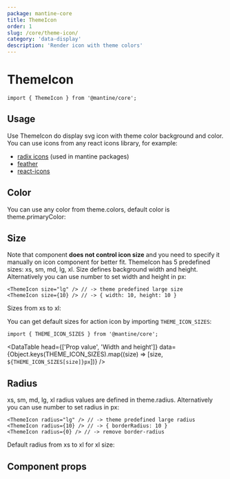 ```yaml
---
package: mantine-core
title: ThemeIcon
order: 1
slug: /core/theme-icon/
category: 'data-display'
description: 'Render icon with theme colors'
---
```



# ThemeIcon

<PageHeader
  source="mantine-core/src/ThemeIcon/ThemeIcon.tsx"
  docs="core/ThemeIcon.mdx"
  package="@mantine/core"
/>

```tsx
import { ThemeIcon } from '@mantine/core';
```

## Usage

Use ThemeIcon do display svg icon with theme color background and color. You can use icons from any react icons library, for example:

- [radix icons](https://icons.modulz.app/) (used in mantine packages)
- [feather](https://feathericons.com/)
- [react-icons](https://react-icons.github.io/react-icons)

<ThemeIconConfigurator />

## Color

You can use any color from <GatsbyLink to="/pages/theming/#colors">theme.colors</GatsbyLink>,
default color is <GatsbyLink to="/pages/theming/#primary-color">theme.primaryColor</GatsbyLink>:

<ThemeIconBaseDemo />

## Size

Note that component **does not control icon size** and you need to specify it manually on icon component for better fit.
ThemeIcon has 5 predefined sizes: xs, sm, md, lg, xl. Size defines background width and height.
Alternatively you can use number to set width and height in px:

```tsx
<ThemeIcon size="lg" /> // -> theme predefined large size
<ThemeIcon size={10} /> // -> { width: 10, height: 10 }
```

Sizes from xs to xl:

<ThemeIconSizesDemo />

You can get default sizes for action icon by importing `THEME_ICON_SIZES`:

```tsx
import { THEME_ICON_SIZES } from '@mantine/core';
```

<DataTable
  head={['Prop value', 'Width and height']}
  data={Object.keys(THEME_ICON_SIZES).map((size) => [size, `${THEME_ICON_SIZES[size]}px`])}
/>

## Radius

xs, sm, md, lg, xl radius values are defined in <GatsbyLink to="/pages/theming/">theme.radius</GatsbyLink>.
Alternatively you can use number to set radius in px:

```tsx
<ThemeIcon radius="lg" /> // -> theme predefined large radius
<ThemeIcon radius={10} /> // -> { borderRadius: 10 }
<ThemeIcon radius={0} /> // -> remove border-radius
```

Default radius from xs to xl for xl size:

<ThemeIconRadiusDemo />

## Component props

<PropsTable component="ThemeIcon" />
